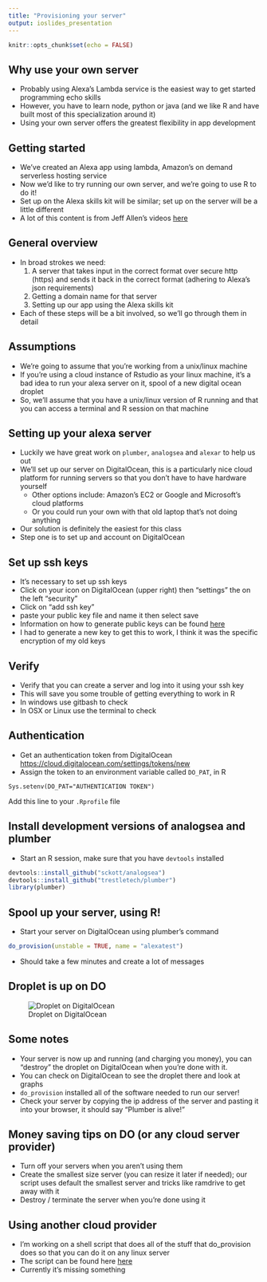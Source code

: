 ```yaml
---
title: "Provisioning your server"
output: ioslides_presentation
---
```


```r
knitr::opts_chunk$set(echo = FALSE)
```

## Why use your own server
- Probably using Alexa's Lambda service is the easiest way to get started programming echo skills
- However, you have to learn node, python or java (and we like R and have built most of this specialization around it) 
- Using your own server offers the greatest flexibility in app development

## Getting started

- We've created an Alexa app using lambda, Amazon's on demand serverless hosting service
- Now we'd like to try running our own server, and we're going to use R to do it!
- Set up on the Alexa skills kit will be similar; set up on the server will
be a little different
- A lot of this content is from Jeff Allen's videos [here](https://www.youtube.com/watch?v=OiREOPog3Cs)


## General overview
- In broad strokes we need:
  1. A server that takes input in the correct format over secure http (https) and sends it back in the correct format (adhering to Alexa's json requirements)
  2. Getting a domain name for that server
  3. Setting up our app using the Alexa skills kit
- Each of these steps will be a bit involved, so we'll go through them in detail

## Assumptions
- We're going to assume that you're working from a unix/linux machine
- If you're using a cloud instance of Rstudio as your linux machine, 
it's a bad idea to run your alexa server on it, spool of a new digital ocean droplet
- So, we'll assume that you have a unix/linux version of R running and that
you can access a terminal and R session on that machine

## Setting up your alexa server
- Luckily we have great work on `plumber`, `analogsea` and `alexar` to help us out
- We'll set up our server on DigitalOcean, this is a particularly nice 
cloud platform for running servers so that you don't have to have hardware yourself
  - Other options include: Amazon's EC2 or Google and Microsoft's cloud platforms
  - Or you could run your own with that old laptop that's not doing anything
- Our solution is definitely the easiest for this class
- Step one is to set up and account on DigitalOcean

## Set up ssh keys
- It's necessary to set up ssh keys
- Click on your icon on DigitalOcean (upper right) then "settings" the on the left "security"
- Click on "add ssh key"
- paste your public key file and name it then select save
- Information on how to generate public keys can be found [here](https://www.digitalocean.com/community/tutorials/how-to-use-ssh-keys-with-digitalocean-droplets)
- I had to generate a new key to get this to work, I think it was the specific encryption
of my old keys

## Verify 
- Verify that you can create a server and log into it using your ssh key
- This will save you some trouble of getting everything to work in R
- In windows use gitbash to check
- In OSX or Linux use the terminal to check

## Authentication
- Get an authentication token from DigitalOcean [https://cloud.digitalocean.com/settings/tokens/new](https://cloud.digitalocean.com/settings/tokens/new)
- Assign the token to an environment variable called `DO_PAT`, in R
```
Sys.setenv(DO_PAT="AUTHENTICATION TOKEN")
```
Add this line to your `.Rprofile` file 


## Install development versions of analogsea and plumber
- Start an R session, make sure that you have `devtools` installed

```r
devtools::install_github("sckott/analogsea")
devtools::install_github("trestletech/plumber")
library(plumber)
```

## Spool up your server, using R!
- Start your server on DigitalOcean using plumber's command

```r
do_provision(unstable = TRUE, name = "alexatest")
```

- Should take a few minutes and create a lot of messages


## Droplet is up on DO

![Droplet on DigitalOcean](images/1.png)

## Some notes
- Your server is now up and running (and charging you money), you can "destroy" the droplet on DigitalOcean when you're done with it.
- You can check on DigitalOcean to see the droplet there and look at graphs
- `do_provision` installed all of the software needed to run our server!
- Check your server by copying the ip address of the server and pasting
it into your browser, it should say "Plumber is alive!"

## Money saving tips on DO (or any cloud server provider)
- Turn off your servers when you aren't using them
- Create the smallest size server (you can resize it later if needed); our 
script uses default the smallest server and tricks like ramdrive to get
away with it
- Destroy / terminate the server when you're done using it

## Using another cloud provider
- I'm working on a shell script that does all of the stuff that do_provision does
  so that you can do it on any linux server
- The script can be found here [here](https://github.com/bcaffo/alexaai/blob/master/lectures/03_using_plumber/install.sh)
- Currently it's missing something

